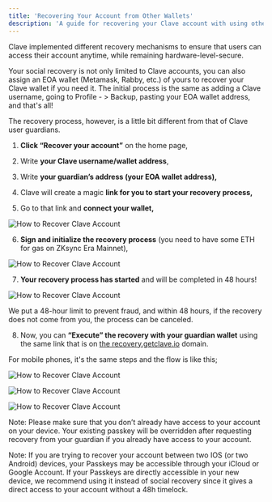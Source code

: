 ```yaml
---
title: 'Recovering Your Account from Other Wallets'
description: 'A guide for recovering your Clave account with using other wallets.'
---
```


Clave implemented different recovery mechanisms to ensure that users can access their account anytime, while remaining hardware-level-secure.

Your social recovery is not only limited to Clave accounts, you can also assign an EOA wallet (Metamask, Rabby, etc.) of yours to recover your Clave wallet if you need it. The initial process is the same as adding a Clave username, going to Profile - > Backup, pasting your EOA wallet address, and that's all!

The recovery process, however, is a little bit different from that of Clave user guardians.

1. **Click “Recover your account”** on the home page,
2. Write **your Clave username/wallet address**,
3. Write **your guardian’s address (your EOA wallet address),**
4. Clave will create a magic **link for you to start your recovery process,**

5. Go to that link and **connect your wallet,**

![How to Recover Clave Account](./images/guardians2.png)

6. **Sign and initialize the recovery process** (you need to have some ETH for gas on ZKsync Era Mainnet),

![How to Recover Clave Account](./images/guardians3.png)

7. **Your recovery process has started** and will be completed in 48 hours!

![How to Recover Clave Account](./images/guardians4.png)

We put a 48-hour limit to prevent fraud, and within 48 hours, if the recovery does not come from you, the process can be canceled.

8. Now, you can **“Execute” the recovery with your guardian wallet** using the same link that is on [the recovery.getclave.io](http://recovery.getclave.io/) domain.

For mobile phones, it's the same steps and the flow is like this;

![How to Recover Clave Account](./images/guardians5.png)

![How to Recover Clave Account](./images/guardians6.png)

![How to Recover Clave Account](./images/guardians7.png)

Note: Please make sure that you don’t already have access to your account on your device. Your existing passkey will be overridden after requesting recovery from your guardian if you already have access to your account.

Note: If you are trying to recover your account between two IOS (or two Android) devices, your Passkeys may be accessible through your iCloud or Google Account. If your Passkeys are directly accessible in your new device, we recommend using it instead of social recovery since it gives a direct access to your account without a 48h timelock.